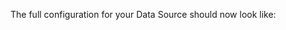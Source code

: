 
<ConfigForAssetsRuntime />

The full configuration for your Data Source should now look like:

```python title="Python" name="version-0.18 full pandas runtime Data Source configuration"
```

<CautionRuntimeBatchIdentifierValues />
